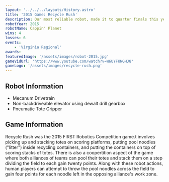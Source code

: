 ---
layout: '../../../layouts/History.astro'
title: '2015 Game: Recycle Rush'
description: Our most reliable robot, made it to quarter finals this year with almost no issues in the pit!
robotYear: 2015
robotName: Cappin' Planet
wins: 4
losses: 6
events: 
    - 'Virginia Regional'
awards:
featuredImage: '/assets/images/robot-2015.jpg'
gameVidUrl: 'https://www.youtube.com/watch?v=W6UYFKNGHJ8'
gameLogo: '/assets/images/recycle-rush.png'
---

## Robot Information

- Mecanum Drivetrain
- Non-backdriveable elevator using dewalt drill gearbox
- Pneumatic Tote Gripper

## Game Information

Recycle Rush was the 2015 FIRST Robotics Competition game.t involves picking up and stacking totes on scoring platforms, putting pool noodles ("litter") inside recycling containers, and putting the containers on top of scoring stacks of totes. There is also a coopertition aspect of the game where both alliances of teams can pool their totes and stack them on a step dividing the field to each gain twenty points. Along with these robot actions, human players can attempt to throw the pool noodles across the field to gain four points for each noodle left in the opposing alliance's work zone.
